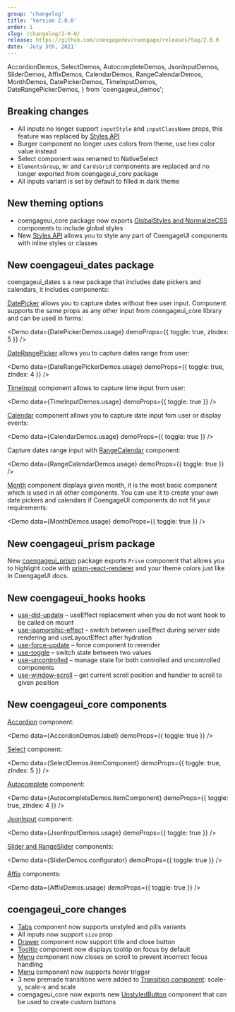 ```yaml
---
group: 'changelog'
title: 'Version 2.0.0'
order: 1
slug: /changelog/2-0-0/
release: https://github.com/coengagedev/coengage/releases/tag/2.0.0
date: 'July 5th, 2021'
---
```


  AccordionDemos,
  SelectDemos,
  AutocompleteDemos,
  JsonInputDemos,
  SliderDemos,
  AffixDemos,
  CalendarDemos,
  RangeCalendarDemos,
  MonthDemos,
  DatePickerDemos,
  TimeInputDemos,
  DateRangePickerDemos,
} from 'coengageui_demos';

## Breaking changes

- All inputs no longer support `inputStyle` and `inputClassName` props, this feature was replaced by [Styles API](https://coengage.dev/theming/styles-api/)
- Burger component no longer uses colors from theme, use
  hex color value instead
- Select component was renamed to NativeSelect
- `ElementsGroup`, `Hr` and `CardsGrid` components are replaced and no longer exported from coengageui_core package
- All inputs variant is set by default to filled in dark theme

## New theming options

- coengageui_core package now exports [GlobalStyles and NormalizeCSS](https://coengage.dev/theming/global-styles/) components to include global styles
- New [Styles API](https://coengage.dev/theming/styles-api/) allows you to style any part of CoengageUI components with inline styles or classes

## New coengageui_dates package

coengageui_dates s a new package that includes date pickers and calendars, it includes components:

[DatePicker](/dates/date-picker/) allows you to capture dates without free
user input. Component supports the same props as any other input from coengageui_core library and can be
used in forms:

<Demo data={DatePickerDemos.usage} demoProps={{ toggle: true, zIndex: 5 }} />

[DateRangePicker](/dates/date-picker/) allows you to capture dates range
from user:

<Demo data={DateRangePickerDemos.usage} demoProps={{ toggle: true, zIndex: 4 }} />

[TimeInput](/dates/time-input/) component allows to capture time input from
user:

<Demo data={TimeInputDemos.usage} demoProps={{ toggle: true }} />

[Calendar](/dates/calendar/) component allows you to capture date input fom
user or display events:

<Demo data={CalendarDemos.usage} demoProps={{ toggle: true }} />

Capture dates range input with [RangeCalendar](/dates/calendar/) component:

<Demo data={RangeCalendarDemos.usage} demoProps={{ toggle: true }} />

[Month](/dates/month/) component displays given month, it is the most basic
component which is used in all other components. You can use it to create your own date pickers and calendars
if CoengageUI components do not fit your requirements:

<Demo data={MonthDemos.usage} demoProps={{ toggle: true }} />

## New coengageui_prism package

New [coengageui_prism](https://coengage.dev/others/prism/) package exports `Prism` component that allows you to highlight code with [prism-react-renderer](https://github.com/FormidableLabs/prism-react-renderer) and your theme colors just like in CoengageUI docs.

## New coengageui_hooks hooks

- [use-did-update](https://coengage.dev/hooks/use-did-update) – useEffect replacement when you do not want hook to be called on mount
- [use-isomorphic-effect](https://coengage.dev/hooks/use-isomorphic-effect) – switch between useEffect during server side rendering and useLayoutEffect after hydration
- [use-force-update](https://coengage.dev/hooks/use-force-update) – force component to rerender
- [use-toggle](https://coengage.dev/hooks/use-toggle) – switch state between two values
- [use-uncontrolled](https://coengage.dev/hooks/use-uncontrolled) – manage state for both controlled and uncontrolled components
- [use-window-scroll](https://coengage.dev/hooks/use-window-scroll) – get current scroll position and handler to scroll to given position

## New coengageui_core components

[Accordion](/core/accordion/) component:

<Demo data={AccordionDemos.label} demoProps={{ toggle: true }} />

[Select](/core/select/) component:

<Demo data={SelectDemos.itemComponent} demoProps={{ toggle: true, zIndex: 5 }} />

[Autocomplete](/core/autocomplete/) component:

<Demo data={AutocompleteDemos.itemComponent} demoProps={{ toggle: true, zIndex: 4 }} />

[JsonInput](/core/json-input/) component:

<Demo data={JsonInputDemos.usage} demoProps={{ toggle: true }} />

[Slider and RangeSlider](/core/slider/) components:

<Demo data={SliderDemos.configurator} demoProps={{ toggle: true }} />

[Affix](/core/affix/) components:

<Demo data={AffixDemos.usage} demoProps={{ toggle: true }} />

## coengageui_core changes

- [Tabs](https://coengage.dev/core/tabs/) component now supports unstyled and pills variants
- All inputs now support `size` prop
- [Drawer](https://coengage.dev/core/drawer/) component now support title and close button
- [Tooltip](https://coengage.dev/core/tooltip/) component now displays tooltip on focus by default
- [Menu](https://coengage.dev/core/menu/) component now closes on scroll to prevent incorrect focus handling
- [Menu](https://coengage.dev/core/menu/) component now supports hover trigger
- 3 new premade transitions were added to [Transition component](https://coengage.dev/core/menu/): scale-y, scale-x and scale
- coengageui_core now exports new [UnstyledButton](https://coengage.dev/core/button/#unstyled-button) component that can be used to create custom buttons
